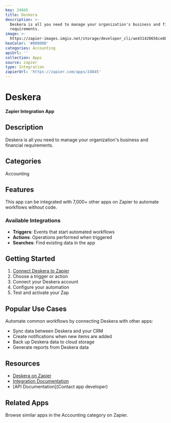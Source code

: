 ```yaml
---
key: 24845
title: Deskera
description: >-
  Deskera is all you need to manage your organization's business and financial
  requirements.
image: >-
  https://zapier-images.imgix.net/storage/developer_cli/ae431420656ce88ef96df007168de124.png?auto=format%2Ccompress&ixlib=python-3.0.0&q=50
hexColor: '#000000'
categories: Accounting
apiUrl: ''
collection: Apps
source: zapier
type: Integration
zapierUrl: 'https://zapier.com/apps/24845'
---
```

# Deskera

**Zapier Integration App**

## Description

Deskera is all you need to manage your organization's business and financial requirements.

## Categories

Accounting

## Features

This app can be integrated with 7,000+ other apps on Zapier to automate workflows without code.

### Available Integrations

- **Triggers**: Events that start automated workflows
- **Actions**: Operations performed when triggered
- **Searches**: Find existing data in the app

## Getting Started

1. [Connect Deskera to Zapier](https://zapier.com/apps/24845)
2. Choose a trigger or action
3. Connect your Deskera account
4. Configure your automation
5. Test and activate your Zap

## Popular Use Cases

Automate common workflows by connecting Deskera with other apps:

- Sync data between Deskera and your CRM
- Create notifications when new items are added
- Back up Deskera data to cloud storage
- Generate reports from Deskera data

## Resources

- [Deskera on Zapier](https://zapier.com/apps/24845)
- [Integration Documentation](https://zapier.com/apps/24845/integrations)
- [API Documentation](Contact app developer)

## Related Apps

Browse similar apps in the Accounting category on Zapier.
